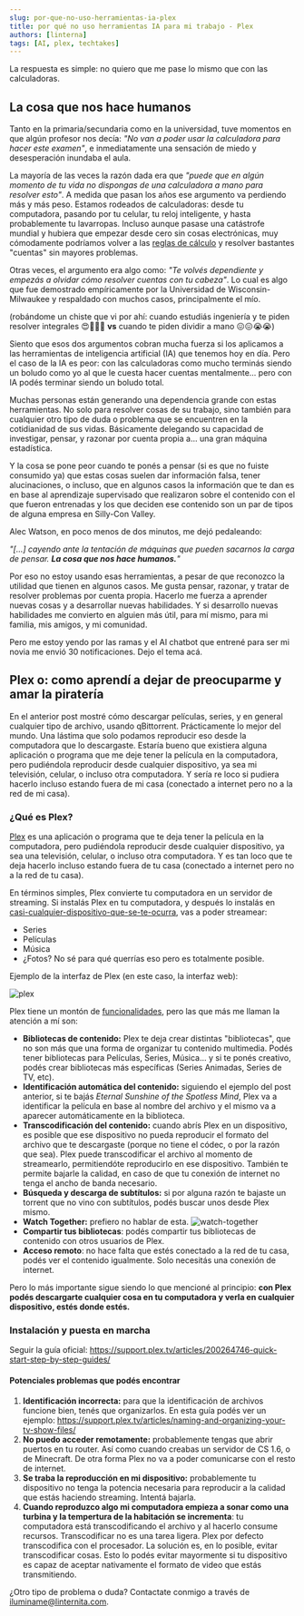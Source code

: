```yaml
---
slug: por-que-no-uso-herramientas-ia-plex
title: por qué no uso herramientas IA para mi trabajo - Plex
authors: [linterna]
tags: [AI, plex, techtakes]
---
```


<!-- Custom component -->


La respuesta es simple: no quiero que me pase lo mismo que con las calculadoras.

<!-- truncate -->

## La cosa que nos hace humanos

Tanto en la primaria/secundaria como en la universidad, tuve momentos en que
algún profesor nos decía: _"No van a poder usar la calculadora para hacer este
examen"_, e inmediatamente una sensación de miedo y desesperación inundaba el
aula.

La mayoría de las veces la razón dada era que _"puede que en algún momento de tu
vida no dispongas de una calculadora a mano para resolver esto"_. A medida que
pasan los años ese argumento va perdiendo más y más peso. Estamos rodeados de
calculadoras: desde tu computadora, pasando por tu celular, tu reloj
inteligente, y hasta probablemente tu lavarropas. Incluso aunque pasase una
catástrofe mundial y hubiera que empezar desde cero sin cosas electrónicas, muy
cómodamente podríamos volver a las
[reglas de cálculo](https://es.wikipedia.org/wiki/Regla_de_c%C3%A1lculo) y
resolver bastantes "cuentas" sin mayores problemas.

Otras veces, el argumento era algo como: _"Te volvés dependiente y empezás a
olvidar cómo resolver cuentas con tu cabeza"_. Lo cual es algo que fue
demostrado empíricamente por la Universidad de Wisconsin-Milwaukee y respaldado
con muchos casos, principalmente el mío.

(robándome un chiste que vi por ahí: cuando estudiás ingeniería y te piden
resolver integrales 😍🥰💞💞 **vs** cuando te piden dividir a mano 😖😖😭😭)

Siento que esos dos argumentos cobran mucha fuerza si los aplicamos a las
herramientas de inteligencia artificial (IA) que tenemos hoy en día. Pero el
caso de la IA es peor: con las calculadoras como mucho terminás siendo un boludo
como yo al que le cuesta hacer cuentas mentalmente... pero con IA podés terminar
siendo un boludo total.

Muchas personas están generando una dependencia grande con estas herramientas.
No solo para resolver cosas de su trabajo, sino también para cualquier otro tipo
de duda o problema que se encuentren en la cotidianidad de sus vidas.
Básicamente delegando su capacidad de investigar, pensar, y razonar por cuenta
propia a... una gran máquina estadística.

Y la cosa se pone peor cuando te ponés a pensar (si es que no fuiste consumido
ya) que estas cosas suelen dar información falsa, tener alucinaciones, o
incluso, que en algunos casos la información que te dan es en base al
aprendizaje supervisado que realizaron sobre el contenido con el que fueron
entrenadas y los que deciden ese contenido son un par de tipos de alguna empresa
en Silly-Con Valley.

Alec Watson, en poco menos de dos minutos, me dejó pedaleando:

<VideoEmbed src="https://www.youtube.com/embed/QEJpZjg8GuA?si=cHiyTqOisDgLXMzm&amp;start=2043" />

_"[...] cayendo ante la tentación de máquinas que pueden sacarnos la carga de
pensar. **La cosa que nos hace humanos.**"_

Por eso no estoy usando esas herramientas, a pesar de que reconozco la utilidad
que tienen en algunos casos. Me gusta pensar, razonar, y tratar de resolver
problemas por cuenta propia. Hacerlo me fuerza a aprender nuevas cosas y a
desarrollar nuevas habilidades. Y si desarrollo nuevas habilidades me convierto
en alguien más útil, para mí mismo, para mi familia, mis amigos, y mi comunidad.

Pero me estoy yendo por las ramas y el AI chatbot que entrené para ser mi novia
me envió 30 notificaciones. Dejo el tema acá.

## Plex o: como aprendí a dejar de preocuparme y amar la piratería

En el anterior post mostré cómo descargar películas, series, y en general
cualquier tipo de archivo, usando qBittorrent. Prácticamente lo mejor del mundo.
Una lástima que solo podamos reproducir eso desde la computadora que lo
descargaste. Estaría bueno que existiera alguna aplicación o programa que me
deje tener la película en la computadora, pero pudiéndola reproducir desde
cualquier dispositivo, ya sea mi televisión, celular, o incluso otra
computadora. Y sería re loco si pudiera hacerlo incluso estando fuera de mi casa
(conectado a internet pero no a la red de mi casa).

### ¿Qué es Plex?

[Plex](https://www.plex.tv/) es una aplicación o programa que te deja tener la
película en la computadora, pero pudiéndola reproducir desde cualquier
dispositivo, ya sea una televisión, celular, o incluso otra computadora. Y es
tan loco que te deja hacerlo incluso estando fuera de tu casa (conectado a
internet pero no a la red de tu casa).

En términos simples, Plex convierte tu computadora en un servidor de streaming.
Si instalás Plex en tu computadora, y después lo instalás en
[casi-cualquier-dispositivo-que-se-te-ocurra](https://www.plex.tv/apps-devices/),
vas a poder streamear:

- Series
- Películas
- Música
- ¿Fotos? No sé para qué querrías eso pero es totalmente posible.

Ejemplo de la interfaz de Plex (en este caso, la interfaz web):

![plex](./plex.png)

Plex tiene un montón de
[funcionalidades](https://support.plex.tv/articles/categories/features/), pero
las que más me llaman la atención a mí son:

- **Bibliotecas de contenido:** Plex te deja crear distintas "bibliotecas", que
  no son más que una forma de organizar tu contenido multimedia. Podés tener
  bibliotecas para Películas, Series, Música... y si te ponés creativo, podés
  crear bibliotecas más específicas (Series Animadas, Series de TV, etc).
- **Identificación automática del contenido:** siguiendo el ejemplo del post
  anterior, si te bajás _Eternal Sunshine of the Spotless Mind_, Plex va a
  identificar la película en base al nombre del archivo y el mismo va a aparecer
  automáticamente en la biblioteca.
- **Transcodificación del contenido:** cuando abrís Plex en un dispositivo, es
  posible que ese dispositivo no pueda reproducir el formato del archivo que te
  descargaste (porque no tiene el códec, o por la razón que sea). Plex puede
  transcodificar el archivo al momento de streamearlo, permitiendóte
  reproducirlo en ese dispositivo. También te permite bajarle la calidad, en
  caso de que tu conexión de internet no tenga el ancho de banda necesario.
- **Búsqueda y descarga de subtítulos:** si por alguna razón te bajaste un
  torrent que no vino con subtítulos, podés buscar unos desde Plex mismo.
- **Watch Together:** prefiero no hablar de esta.
  ![watch-together](./watch-together.png)
- **Compartir tus bibliotecas**: podés compartir tus bibliotecas de contenido
  con otros usuarios de Plex.
- **Acceso remoto**: no hace falta que estés conectado a la red de tu casa,
  podés ver el contenido igualmente. Solo necesitás una conexión de internet.

Pero lo más importante sigue siendo lo que mencioné al principio: **con Plex
podés descargarte cualquier cosa en tu computadora y verla en cualquier
dispositivo, estés donde estés.**

### Instalación y puesta en marcha

Seguir la guía oficial:
https://support.plex.tv/articles/200264746-quick-start-step-by-step-guides/

#### Potenciales problemas que podés encontrar

1. **Identificación incorrecta:** para que la identificación de archivos
   funcione bien, tenés que organizarlos. En esta guía podés ver un ejemplo:
   https://support.plex.tv/articles/naming-and-organizing-your-tv-show-files/
1. **No puedo acceder remotamente:** probablemente tengas que abrir puertos en
   tu router. Así como cuando creabas un servidor de CS 1.6, o de Minecraft. De
   otra forma Plex no va a poder comunicarse con el resto de internet.
1. **Se traba la reproducción en mi dispositivo:** probablemente tu dispositivo
   no tenga la potencia necesaria para reproducir a la calidad que estás
   haciendo streaming. Intentá bajarla.
1. **Cuando reproduzco algo mi computadora empieza a sonar como una turbina y la
   tempertura de la habitación se incrementa**: tu computadora está
   transcodificando el archivo y al hacerlo consume recursos. Transcodificar no
   es una tarea ligera. Plex por defecto transcodifica con el procesador. La
   solución es, en lo posible, evitar transcodificar cosas. Esto lo podés evitar
   mayormente si tu dispositivo es capaz de aceptar nativamente el formato de
   video que estás transmitiendo.

¿Otro tipo de problema o duda? Contactate conmigo a través de
[iluminame@linternita.com](mailto:iluminame@linternita.com).

